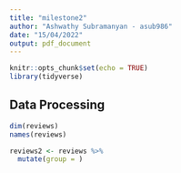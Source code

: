 ---
title: "milestone2"
author: "Ashwathy Subramanyan - asub986"
date: "15/04/2022"
output: pdf_document
---

```{r setup, include=FALSE}
knitr::opts_chunk$set(echo = TRUE)
library(tidyverse)
```

## Data Processing

```{r}
dim(reviews)
names(reviews)
```

```{r}
reviews2 <- reviews %>%
  mutate(group = )
```

